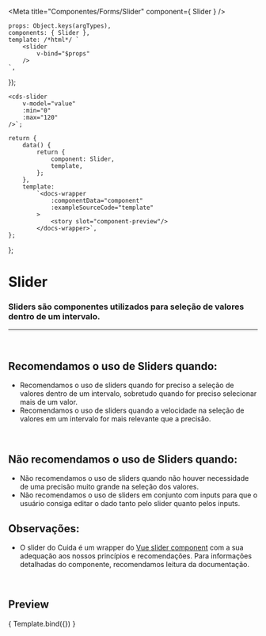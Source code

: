 
<Meta
	title="Componentes/Forms/Slider"
	component={ Slider }
/>

	props: Object.keys(argTypes),
	components: { Slider },
	template: /*html*/ `
		<slider
			v-bind="$props" 
		/>
	`,
});

	<cds-slider
		v-model="value"
		:min="0"
		:max="120"
	/>`;

	return {
		data() {
			return {
				component: Slider,
				template,
			};
		},
		template:
			`<docs-wrapper
				:componentData="component"
				:exampleSourceCode="template"				
			>
				<story slot="component-preview"/>
			</docs-wrapper>`,
	};
};

# Slider

### Sliders são componentes utilizados para seleção de valores dentro de um intervalo.
---
<br />

## Recomendamos o uso de Sliders quando:
- Recomendamos o uso de sliders quando for preciso a seleção de valores dentro de um intervalo,
sobretudo quando for preciso selecionar mais de um valor.
- Recomendamos o uso de sliders quando a velocidade na seleção de valores em um intervalo for
mais relevante que a precisão.

<br />

## Não recomendamos o uso de Sliders quando:
- Não recomendamos o uso de sliders quando não houver necessidade de uma precisão muito grande na seleção dos valores.
- Não recomendamos o uso de sliders em conjunto com inputs para que o usuário consiga editar
o dado tanto pelo slider quanto pelos inputs.

## Observações:
- O slider do Cuida é um wrapper do <a href="https://nightcatsama.github.io/vue-slider-component/#//">Vue slider component</a>
com a sua adequação aos nossos princípios e recomendações. Para informações detalhadas do componente, recomendamos
leitura da documentação.

<br />

## Preview


<Canvas>
	<Story
		name="Slider"
		decorators={[docsDecorator]}
		args={{
			min: 0,
			max: 120,
			value,
		}}
	>
		{ Template.bind({}) }
	</Story>
</Canvas>

<ArgsTable story="Slider" />
